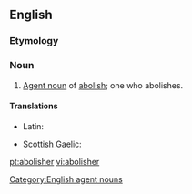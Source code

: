 ==English==

===Etymology===
{{suffix|abolish|er}}

===Noun===
{{en-noun}}

# [[agent noun|Agent noun]] of [[abolish]]; one who abolishes.

====Translations====
{{trans-top|one who abolishes}}
* Latin: {{t-|la|abolitor|m}}
{{trans-mid}}
* [[Scottish Gaelic]]: {{t|gd|mì-laghachair}}
{{trans-bottom}}

[[Category:English agent nouns]]

[[pt:abolisher]]
[[vi:abolisher]]